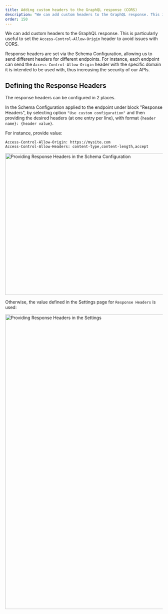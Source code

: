 ```yaml
---
title: Adding custom headers to the GraphQL response (CORS)
description: "We can add custom headers to the GraphQL response. This is particularly useful to set the 'Access-Control-Allow-Origin' header to avoid issues with CORS."
order: 150
---
```


We can add custom headers to the GraphQL response. This is particularly useful to set the `Access-Control-Allow-Origin` header to avoid issues with CORS.

Response headers are set via the Schema Configuration, allowing us to send different headers for different endpoints. For instance, each endpoint can send the `Access-Control-Allow-Origin` header with the specific domain it is intended to be used with, thus increasing the security of our APIs.

## Defining the Response Headers

The response headers can be configured in 2 places.

In the Schema Configuration applied to the endpoint under block "Response Headers", by selecting option `"Use custom configuration"` and then providing the desired headers (at one entry per line), with format `{header name}: {header value}`.

For instance, provide value:

```apacheconf
Access-Control-Allow-Origin: https://mysite.com
Access-Control-Allow-Headers: content-type,content-length,accept
```

<Image
  src="/assets/guides/upstream/schema-configuration-response-headers.png"
  width="610"
  height="452"
  alt="Providing Response Headers in the Schema Configuration"
  caption="Providing Response Headers in the Schema Configuration"
/>

Otherwise, the value defined in the Settings page for `Response Headers` is used:

<Image
  src="/assets/guides/upstream/settings-response-headers.png"
  width="1024"
  height="940"
  alt="Providing Response Headers in the Settings"
  caption="Providing Response Headers in the Settings"
/>

